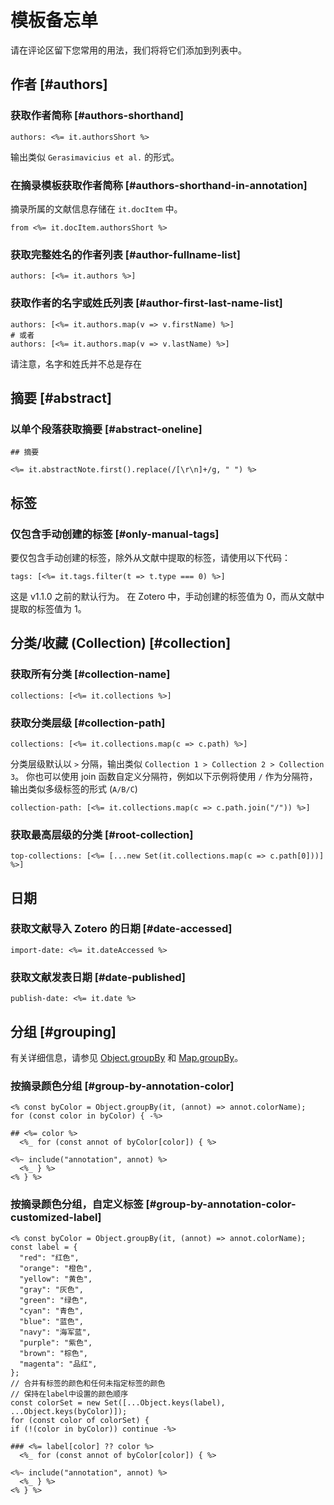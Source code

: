 
# 模板备忘单

请在评论区留下您常用的用法，我们将将它们添加到列表中。

## 作者 [#authors]

### 获取作者简称 [#authors-shorthand]

```ejs filename="Note Properties" copy
authors: <%= it.authorsShort %>
```

输出类似 `Gerasimavicius et al.` 的形式。

### 在摘录模板获取作者简称 [#authors-shorthand-in-annotation]

摘录所属的文献信息存储在 `it.docItem` 中。

```ejs filename="Note Annotation" copy
from <%= it.docItem.authorsShort %>
```

### 获取完整姓名的作者列表 [#author-fullname-list]

```ejs filename="Note Properties" copy
authors: [<%= it.authors %>]
```

### 获取作者的名字或姓氏列表 [#author-first-last-name-list]

```ejs filename="Note Properties" copy
authors: [<%= it.authors.map(v => v.firstName) %>]
# 或者
authors: [<%= it.authors.map(v => v.lastName) %>]
```

<Callout>
请注意，名字和姓氏并不总是存在
</Callout>

## 摘要 [#abstract]

### 以单个段落获取摘要 [#abstract-oneline]

```ejs filename="Note Content" copy
## 摘要

<%= it.abstractNote.first().replace(/[\r\n]+/g, " ") %>
```

## 标签

### 仅包含手动创建的标签 [#only-manual-tags]

要仅包含手动创建的标签，除外从文献中提取的标签，请使用以下代码：

```ejs filename="Note Properties" copy
tags: [<%= it.tags.filter(t => t.type === 0) %>]
```

<Callout type="info">
这是 v1.1.0 之前的默认行为。
</Callout>

<Callout>
在 Zotero 中，手动创建的标签值为 0，而从文献中提取的标签值为 1。
</Callout>

## 分类/收藏 (Collection) [#collection]

### 获取所有分类 [#collection-name]

```ejs filename="Note Properties" copy
collections: [<%= it.collections %>]
```

### 获取分类层级 [#collection-path]

```ejs filename="Note Properties" copy
collections: [<%= it.collections.map(c => c.path) %>]
```

分类层级默认以 ` > ` 分隔，输出类似 `Collection 1 > Collection 2 > Collection 3`。
你也可以使用 join 函数自定义分隔符，例如以下示例将使用 `/` 作为分隔符，输出类似多级标签的形式 (`A/B/C`)

```ejs filename="Note Properties" copy
collection-path: [<%= it.collections.map(c => c.path.join("/")) %>]
```


### 获取最高层级的分类 [#root-collection]

```ejs filename="Note Properties" copy
top-collections: [<%= [...new Set(it.collections.map(c => c.path[0]))] %>]
```

## 日期

### 获取文献导入 Zotero 的日期 [#date-accessed]

```ejs filename="Note Properties" copy
import-date: <%= it.dateAccessed %>
```

### 获取文献发表日期 [#date-published]

```ejs filename="Note Properties" copy
publish-date: <%= it.date %>
```

## 分组 [#grouping]

有关详细信息，请参见 [Object.groupBy](https://developer.mozilla.org/en-US/docs/Web/JavaScript/Reference/Global_Objects/Object/groupBy) 和 [Map.groupBy](https://developer.mozilla.org/en-US/docs/Web/JavaScript/Reference/Global_Objects/Map/groupBy)。

### 按摘录颜色分组 [#group-by-annotation-color]

```ejs filename="Note Annotations" copy
<% const byColor = Object.groupBy(it, (annot) => annot.colorName); 
for (const color in byColor) { -%>

## <%= color %>
  <%_ for (const annot of byColor[color]) { %>

<%~ include("annotation", annot) %>
  <%_ } %>
<% } %>
```

### 按摘录颜色分组，自定义标签 [#group-by-annotation-color-customized-label]

```ejs filename="Note Annotations" copy
<% const byColor = Object.groupBy(it, (annot) => annot.colorName);
const label = {
  "red": "红色",
  "orange": "橙色",
  "yellow": "黄色",
  "gray": "灰色",
  "green": "绿色",
  "cyan": "青色",
  "blue": "蓝色",
  "navy": "海军蓝",
  "purple": "紫色",
  "brown": "棕色",
  "magenta": "品红",
};
// 合并有标签的颜色和任何未指定标签的颜色
// 保持在label中设置的颜色顺序
const colorSet = new Set([...Object.keys(label), ...Object.keys(byColor)]);
for (const color of colorSet) { 
if (!(color in byColor)) continue -%>

### <%= label[color] ?? color %>
  <%_ for (const annot of byColor[color]) { %>

<%~ include("annotation", annot) %>
  <%_ } %>
<% } %>
```